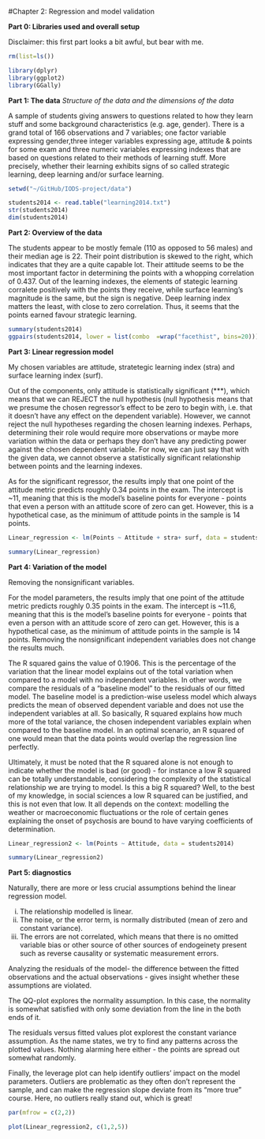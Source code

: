 #Chapter 2: Regression and model validation 


**Part 0: Libraries used and overall setup**

Disclaimer: this first part looks a bit awful, but bear with me.

```r

rm(list=ls())

library(dplyr)
library(ggplot2)
library(GGally)

```

**Part 1: The data**
*Structure of the data and the dimensions of the data*

A sample of students giving answers to questions related to how they learn stuff and some background characteristics (e.g. age, gender). There is a grand total of 166 observations and 7 variables; one factor variable expressing gender,three integer variables expressing age, attitude & points for some exam and three numeric variables expressing indexes that are based on questions related to their methods of learning stuff. More precisely, whether their learning  exhibits signs of so called strategic learning, deep learning and/or surface learning. 

```r
setwd("~/GitHub/IODS-project/data")

students2014 <- read.table("learning2014.txt")
str(students2014)
dim(students2014)
```

**Part 2: Overview of the data**

The students appear to be mostly female (110 as opposed to 56 males) and their median age is 22. Their point distribution is skewed to the right, which indicates that they are a quite capable lot. Their attitude seems to be the most important factor in determining the points with a whopping correlation of 0.437. Out of the learning indexes, the elements of stategic learning corralete positively with the points they receive, while surface learning's magnitude is the same, but the sign is negative. Deep learning index matters the least, with close to zero correlation. Thus, it seems that the points earned favour strategic learning. 

```r
summary(students2014)
ggpairs(students2014, lower = list(combo  =wrap("facethist", bins=20)))
```

**Part 3: Linear regression model**

My chosen variables are attitude, stratetegic learning index (stra) and surface learning index (surf).

Out of the components, only attitude is statistically significant (***), which means that we can REJECT the null hypothesis (null hypothesis means that we presume the chosen regressor's effect to be zero to begin with, i.e. that it doesn't have any effect on the dependent variable). However, we cannot reject the null hypotheses regarding the chosen learning indexes. Perhaps, determining their role would require more observations or maybe more variation within the data or perhaps they don't have any predicting power against the chosen dependent variable. For now, we can just say that with the given data, we cannot observe a statistically significant relationship between points and the learning indexes. 

As for the significant regressor, the results imply that one point of the attitude metric predicts roughly 0.34 points in the exam. The intercept is ~11, meaning that this is the model's baseline points for everyone - points that even a person with an attitude score of zero can get. However, this is a hypothetical case, as the minimum of attitude points in the sample is 14 points.


```r
Linear_regression <- lm(Points ~ Attitude + stra+ surf, data = students2014)

summary(Linear_regression)
```
**Part 4: Variation of the model**

Removing the nonsignificant variables.

For the model parameters, the results imply that one point of the attitude metric predicts roughly 0.35 points in the exam. The intercept is ~11.6, meaning that this is the model's baseline points for everyone - points that even a person with an attitude score of zero can get. However, this is a hypothetical case, as the minimum of attitude points in the sample is 14 points. Removing the nonsignificant independent variables does not change the results much.

The R squared gains the value of 0.1906. This is the percentage  of the variation that the linear model explains out of the total variation when compared to a model with no independent variables. In other words, we compare the residuals of a "baseline model" to the residuals of our fitted model. The baseline model is a prediction-wise useless model which always predicts the mean of observed dependent variable and does not use the independent variables at all. So basically, R squared explains how much more of the total variance, the chosen independent variables explain when compared to the baseline model. In an optimal scenario, an R squared of one would mean that the data points would overlap the regression line perfectly.

Ultimately, it must be noted that the R squared alone is not enough to indicate whether the model is bad (or good) - for instance a low R squared can be totally understandable, considering the complexity of the statistical relationship we are trying to model. Is this a big R squared? Well, to the best of my knowledge, in social sciences a low R squared can be justified, and this is not even that low. It all depends on the context: modelling the weather or macroeconomic fluctuations or the role of certain genes explaining the onset of psychosis  are bound to have varying coefficients of determination. 

```r
Linear_regression2 <- lm(Points ~ Attitude, data = students2014)

summary(Linear_regression2)
```

**Part 5: diagnostics**

Naturally, there are more or less crucial assumptions behind the linear regression model.

i) The relationship modelled is linear. 
ii) The noise, or the error term, is normally distributed (mean of zero and constant variance).
iii) The errors are not correlated, which means that there is no omitted variable bias or other source of other sources of endogeinety present such as reverse causality or systematic measurement errors.  

Analyzing the residuals of the model- the difference between the fitted observations and the actual observations - gives insight whether these assumptions are violated.

The QQ-plot explores the normality assumption. In this case, the normality is somewhat satisfied with only some deviation from the line in the both ends of it. 

The residuals versus fitted values plot explorest the constant variance assumption. As the name states, we try to find any patterns across the plotted values. Nothing alarming here either - the points are spread out somewhat randomly. 

Finally, the leverage plot can help identify outliers' impact on the model parameters. Outliers are problematic as they often don't represent the sample, and can make the regression slope deviate from its "more true" course. Here, no outliers really stand out, which is great!  



```r
par(mfrow = c(2,2))

plot(Linear_regression2, c(1,2,5))
```

